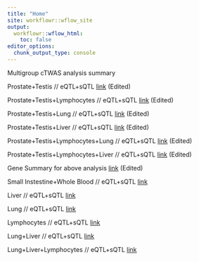 ```yaml
---
title: "Home"
site: workflowr::wflow_site
output:
  workflowr::wflow_html:
    toc: false
editor_options:
  chunk_output_type: console
---
```


Multigroup cTWAS analysis summary

Prostate+Testis // eQTL+sQTL [link](cTWAS_noLD_european_prostatetestis_output.html) (Edited)

Prostate+Testis+Lymphocytes // eQTL+sQTL [link](cTWAS_noLD_european_prostatetestislymphocytes_output.html) (Edited)

Prostate+Testis+Lung // eQTL+sQTL [link](cTWAS_noLD_european_prostatetestislung_output.html) (Edited)

Prostate+Testis+Liver // eQTL+sQTL [link](cTWAS_noLD_european_prostatetestisliver_output.html) (Edited)

Prostate+Testis+Lymphocytes+Lung // eQTL+sQTL [link](cTWAS_noLD_european_prostatetestislymphocyteslung_output.html) (Edited)

Prostate+Testis+Lymphocytes+Liver // eQTL+sQTL [link](cTWAS_noLD_european_prostatetestislymphocytesliver_output.html) (Edited)

Gene Summary for above analysis [link](cTWAS_noLD_european_GENE_SUMMARY.html) (Edited)

Small Instestine+Whole Blood // eQTL+sQTL [link](cTWAS_noLD_european_intestinewb_output.html)

Liver // eQTL+sQTL [link](cTWAS_noLD_european_liver_output.html)

Lung // eQTL+sQTL [link](cTWAS_noLD_european_lung_output.html)

Lymphocytes // eQTL+sQTL [link](cTWAS_noLD_european_lymphocytes_output.html)

Lung+Liver // eQTL+sQTL [link](cTWAS_noLD_european_lungliver_output.html)

Lung+Liver+Lymphocytes // eQTL+sQTL [link](cTWAS_noLD_european_lungliverlymphocytes_output.html)
